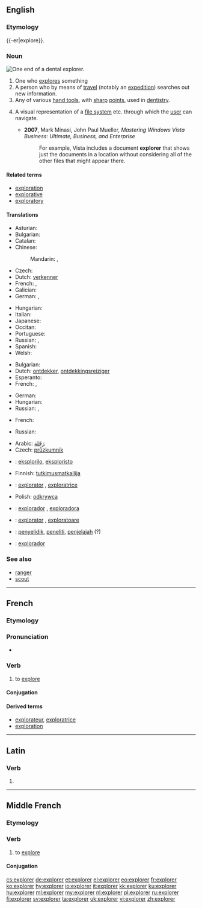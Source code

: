 ==English==
{{wikipedia|dab=explorer (disambiguation)|explorer}}
{{wikipedia}}

===Etymology===
{{-er|explore}}.

===Noun===
[[File:Dentalexplorer01croppedfiltered.jpg|thumb|upright|One end of a dental explorer.]]
{{en-noun}}

# One who [[explore]]s something
# A person who by means of [[travel]] (notably an [[expedition]]) searches out new information.
# Any of various [[hand tool]]s, with [[sharp]] [[point]]s, used in [[dentistry]].
# {{computing|graphical user interface}} A visual representation of a [[file system]] etc. through which the [[user]] can navigate.
#* '''2007''', Mark Minasi, John Paul Mueller, ''Mastering Windows Vista Business: Ultimate, Business, and Enterprise''
#*: For example, Vista includes a document '''explorer''' that shows just the documents in a location without considering all of the other files that might appear there.

====Related terms====
* [[exploration]]
* [[explorative]]
* [[exploratory]]

====Translations====
{{trans-top|person who explores}}
* Asturian: {{t|ast|esplorador|m}}
* Bulgarian: {{t-|bg|изследовател|m|tr=izslédovatel|sc=Cyrl}}
* Catalan: {{t|ca|explorador|m}}
* Chinese:
*: Mandarin: {{t|cmn|探險者|sc=Hani}}, {{t|cmn|探险者|tr=tànxiǎnzhě|sc=Hani}}
* Czech: {{t+|cs|průzkumník|m}}
* Dutch: [[verkenner]] {{m}}
* French: {{t+|fr|explorateur|m}}, {{t+|fr|exploratrice|f}}
* Galician: {{t|gl|explorador|m}}
* German: {{t+|de|Forscher|m}}, {{t+|de|Forscherin|f}}
{{trans-mid}}
* Hungarian: {{t+|hu|felfedező}}
* Italian: {{t|it|esploratore|m}}
* Japanese: {{t-|ja|探検家|tr=たんけんか, tankenka|sc=Jpan}}
* Occitan: {{t|oc|explorator|m}}
* Portuguese: {{t|pt|explorador|m}}
* Russian: {{t+|ru|исследователь|m|tr=isslédovatelʹ|sc=Cyrl}}, {{t+|ru|исследовательница|f|tr=isslédovatelʹnica|sc=Cyrl}}
* Spanish: {{t+|es|explorador|m}}
* Welsh: {{t-|cy|exploraste|f}}
{{trans-bottom}}

{{trans-top|person who by expedition seeks new information}}
* Bulgarian: {{t-|bg|изследовател|m|tr=izslédovatel|sc=Cyrl}}
* Dutch: [[ontdekker]], [[ontdekkingsreiziger]] {{m}}
* Esperanto: {{t-|eo|esploristo}}
* French: {{t+|fr|explorateur|m}}, {{t+|fr|exploratrice|f}}
{{trans-mid}}
* German: {{t+|de|Entdecker|m}}
* Hungarian: {{t+|hu|felfedező}}
* Russian: {{t+|ru|исследователь|m|tr=isslédovatelʹ|sc=Cyrl}}, {{t+|ru|исследовательница|f|tr=isslédovatelʹnica|sc=Cyrl}}
{{trans-bottom}}

{{trans-top|any of various tools in dentistry}}
* French: {{t+|fr|sonde|f}}
{{trans-mid}}
* Russian: {{qualifier|зубной}} {{t+|ru|зонд|m|tr=zond|sc=Cyrl}}
{{trans-bottom}}

{{checktrans-top}}
* Arabic: [[رَحّلة]]
* Czech: [[průzkumník]] {{m}}
* {{ttbc|eo}}: [[eksplorilo]], [[eksploristo]]
* Finnish: [[tutkimusmatkailija]]
* {{ttbc|ia}}: [[explorator]] {{m}}, [[exploratrice]] {{f}}
{{trans-mid}}
* Polish: [[odkrywca]] {{m}}
* {{ttbc|pt}}: [[explorador]] {{m}}, [[exploradora]] {{f}}
* {{ttbc|ro}}: [[explorator]] {{m}}, [[exploratoare]] {{f}}
* {{ttbc|id}}: [[selidik|penyelidik]], [[teliti|peneliti]], [[jelajah|penjelajah]] (?)
* {{ttbc|es}}: [[explorador]]
{{trans-bottom}}

===See also===
* [[ranger]]
* [[scout]]

----

==French==

===Etymology===
{{etyl|la|fr}} {{term|exploro|explōrō|lang=la}}

===Pronunciation===
* {{audio|Fr-explorer.ogg|Audio}}

===Verb===
{{fr-verb}}

# to [[explore]]

====Conjugation====
{{fr-conj-er|explor|avoir}}

====Derived terms====
* [[explorateur]], [[exploratrice]]
* [[exploration#French|exploration]]

----

==Latin==

===Verb===
{{la-verb-form|explōrer}}

# {{conjugation of|exploro|explōrō|1|s|pres|pass|sub|lang=la}}

----

==Middle French==

===Etymology===
{{etyl|la|frm}} {{term|exploro|explōrō|lang=la}}

===Verb===
{{head|frm|verb}}

# to [[explore]]

====Conjugation====
{{frm-conj-er|explor}}

[[cs:explorer]]
[[de:explorer]]
[[et:explorer]]
[[el:explorer]]
[[eo:explorer]]
[[fr:explorer]]
[[ko:explorer]]
[[hy:explorer]]
[[io:explorer]]
[[it:explorer]]
[[kk:explorer]]
[[ku:explorer]]
[[hu:explorer]]
[[ml:explorer]]
[[my:explorer]]
[[nl:explorer]]
[[pl:explorer]]
[[ru:explorer]]
[[fi:explorer]]
[[sv:explorer]]
[[ta:explorer]]
[[uk:explorer]]
[[vi:explorer]]
[[zh:explorer]]